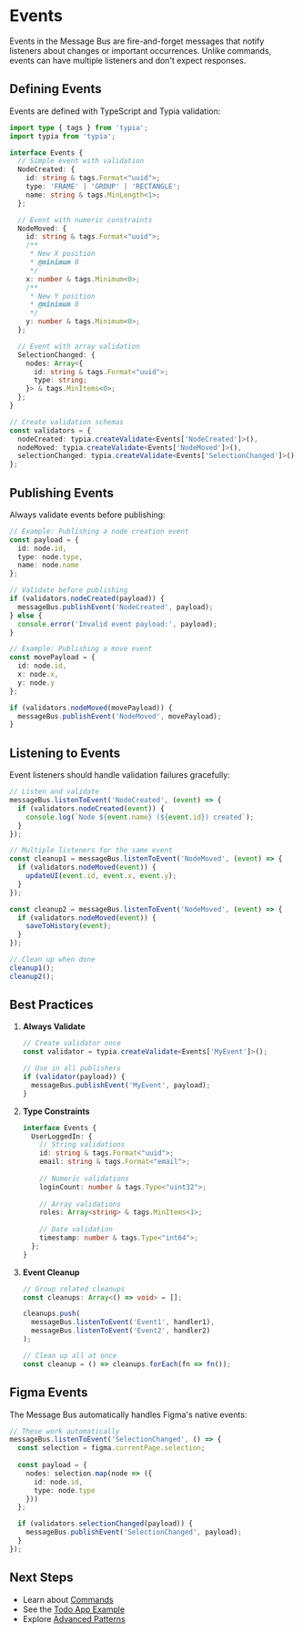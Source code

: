 
<Meta title="Events" />

# Events

Events in the Message Bus are fire-and-forget messages that notify listeners about changes or important occurrences. Unlike commands, events can have multiple listeners and don't expect responses.

## Defining Events

Events are defined with TypeScript and Typia validation:

```typescript
import type { tags } from 'typia';
import typia from 'typia';

interface Events {
  // Simple event with validation
  NodeCreated: {
    id: string & tags.Format<"uuid">;
    type: 'FRAME' | 'GROUP' | 'RECTANGLE';
    name: string & tags.MinLength<1>;
  };

  // Event with numeric constraints
  NodeMoved: {
    id: string & tags.Format<"uuid">;
    /**
     * New X position
     * @minimum 0
     */
    x: number & tags.Minimum<0>;
    /**
     * New Y position
     * @minimum 0
     */
    y: number & tags.Minimum<0>;
  };

  // Event with array validation
  SelectionChanged: {
    nodes: Array<{
      id: string & tags.Format<"uuid">;
      type: string;
    }> & tags.MinItems<0>;
  };
}

// Create validation schemas
const validators = {
  nodeCreated: typia.createValidate<Events['NodeCreated']>(),
  nodeMoved: typia.createValidate<Events['NodeMoved']>(),
  selectionChanged: typia.createValidate<Events['SelectionChanged']>()
};
```

## Publishing Events

Always validate events before publishing:

```typescript
// Example: Publishing a node creation event
const payload = {
  id: node.id,
  type: node.type,
  name: node.name
};

// Validate before publishing
if (validators.nodeCreated(payload)) {
  messageBus.publishEvent('NodeCreated', payload);
} else {
  console.error('Invalid event payload:', payload);
}

// Example: Publishing a move event
const movePayload = {
  id: node.id,
  x: node.x,
  y: node.y
};

if (validators.nodeMoved(movePayload)) {
  messageBus.publishEvent('NodeMoved', movePayload);
}
```

## Listening to Events

Event listeners should handle validation failures gracefully:

```typescript
// Listen and validate
messageBus.listenToEvent('NodeCreated', (event) => {
  if (validators.nodeCreated(event)) {
    console.log(`Node ${event.name} (${event.id}) created`);
  }
});

// Multiple listeners for the same event
const cleanup1 = messageBus.listenToEvent('NodeMoved', (event) => {
  if (validators.nodeMoved(event)) {
    updateUI(event.id, event.x, event.y);
  }
});

const cleanup2 = messageBus.listenToEvent('NodeMoved', (event) => {
  if (validators.nodeMoved(event)) {
    saveToHistory(event);
  }
});

// Clean up when done
cleanup1();
cleanup2();
```

## Best Practices

1. **Always Validate**
   ```typescript
   // Create validator once
   const validator = typia.createValidate<Events['MyEvent']>();

   // Use in all publishers
   if (validator(payload)) {
     messageBus.publishEvent('MyEvent', payload);
   }
   ```

2. **Type Constraints**
   ```typescript
   interface Events {
     UserLoggedIn: {
       // String validations
       id: string & tags.Format<"uuid">;
       email: string & tags.Format<"email">;
       
       // Numeric validations
       loginCount: number & tags.Type<"uint32">;
       
       // Array validations
       roles: Array<string> & tags.MinItems<1>;
       
       // Date validation
       timestamp: number & tags.Type<"int64">;
     };
   }
   ```

3. **Event Cleanup**
   ```typescript
   // Group related cleanups
   const cleanups: Array<() => void> = [];

   cleanups.push(
     messageBus.listenToEvent('Event1', handler1),
     messageBus.listenToEvent('Event2', handler2)
   );

   // Clean up all at once
   const cleanup = () => cleanups.forEach(fn => fn());
   ```

## Figma Events

The Message Bus automatically handles Figma's native events:

```typescript
// These work automatically
messageBus.listenToEvent('SelectionChanged', () => {
  const selection = figma.currentPage.selection;
  
  const payload = {
    nodes: selection.map(node => ({
      id: node.id,
      type: node.type
    }))
  };

  if (validators.selectionChanged(payload)) {
    messageBus.publishEvent('SelectionChanged', payload);
  }
});
```

## Next Steps

- Learn about [Commands](/?path=/docs/📦-message-bus-〰️-🚧-beta-commands--docs)
- See the [Todo App Example](/?path=/docs/📦-message-bus-〰️-🚧-beta-example--docs)
- Explore [Advanced Patterns](/?path=/docs/📦-message-bus-〰️-🚧-beta-advanced-patterns--docs)

